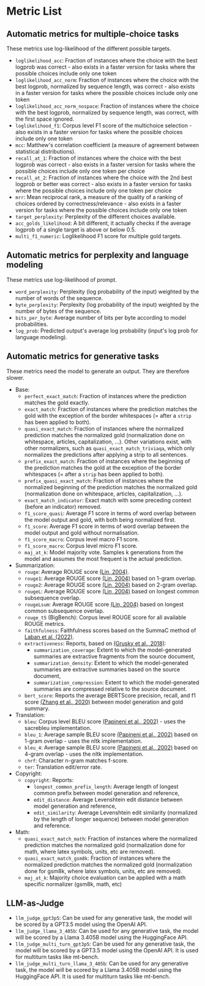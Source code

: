 # Metric List

## Automatic metrics for multiple-choice tasks

These metrics use log-likelihood of the different possible targets.
- `loglikelihood_acc`: Fraction of instances where the choice with the best logprob was correct - also exists in a faster version for tasks where the possible choices include only one token
- `loglikelihood_acc_norm`: Fraction of instances where the choice with the best logprob, normalized by sequence length, was correct - also exists in a faster version for tasks where the possible choices include only one token
- `loglikelihood_acc_norm_nospace`: Fraction of instances where the choice with the best logprob, normalized by sequence length, was correct, with the first space ignored.
- `loglikelihood_f1`: Corpus level F1 score of the multichoice selection - also exists in a faster version for tasks where the possible choices include only one token
- `mcc`: Matthew's correlation coefficient (a measure of agreement between statistical distributions).
- `recall_at_1`: Fraction of instances where the choice with the best logprob was correct - also exists in a faster version for tasks where the possible choices include only one token per choice
- `recall_at_2`: Fraction of instances where the choice with the 2nd best logprob or better was correct - also exists in a faster version for tasks where the possible choices include only one token per choice
- `mrr`: Mean reciprocal rank, a measure of the quality of a ranking of choices ordered by correctness/relevance - also exists in a faster version for tasks where the possible choices include only one token
- `target_perplexity`: Perplexity of the different choices available.
- `acc_golds_likelihood`: A bit different, it actually checks if the average logprob of a single target is above or below 0.5.
- `multi_f1_numeric`: Loglikelihood F1 score for multiple gold targets.

## Automatic metrics for perplexity and language modeling
These metrics use log-likelihood of prompt.
- `word_perplexity`: Perplexity (log probability of the input) weighted by the number of words of the sequence.
- `byte_perplexity`: Perplexity (log probability of the input) weighted by the number of bytes of the sequence.
- `bits_per_byte`: Average number of bits per byte according to model probabilities.
- `log_prob`: Predicted output's average log probability (input's log prob for language modeling).

## Automatic metrics for generative tasks
These metrics need the model to generate an output. They are therefore slower.
- Base:
    - `perfect_exact_match`: Fraction of instances where the prediction matches the gold exactly.
    - `exact_match`: Fraction of instances where the prediction matches the gold with the exception of the border whitespaces (= after a `strip` has been applied to both).
    - `quasi_exact_match`: Fraction of instances where the normalized prediction matches the normalized gold (normalization done on whitespace, articles, capitalization, ...). Other variations exist, with other normalizers, such as `quasi_exact_match_triviaqa`, which only normalizes the predictions after applying a strip to all sentences.
    - `prefix_exact_match`: Fraction of instances where the beginning of the prediction matches the gold at the exception of the border whitespaces (= after a `strip` has been applied to both).
    - `prefix_quasi_exact_match`: Fraction of instances where the normalized beginning of the prediction matches the normalized gold (normalization done on whitespace, articles, capitalization, ...).
    - `exact_match_indicator`: Exact match with some preceding context (before an indicator) removed.
    - `f1_score_quasi`: Average F1 score in terms of word overlap between the model output and gold, with both being normalized first.
    - `f1_score`:  Average F1 score in terms of word overlap between the model output and gold without normalisation.
    - `f1_score_macro`: Corpus level macro F1 score.
    - `f1_score_macro`: Corpus level micro F1 score.
    - `maj_at_k`: Model majority vote. Samples k generations from the model and assumes the most frequent is the actual prediction.
- Summarization:
    - `rouge`: Average ROUGE score [(Lin, 2004)](https://aclanthology.org/W04-1013/).
    - `rouge1`: Average ROUGE score [(Lin, 2004)](https://aclanthology.org/W04-1013/) based on 1-gram overlap.
    - `rouge2`: Average ROUGE score [(Lin, 2004)](https://aclanthology.org/W04-1013/) based on 2-gram overlap.
    - `rougeL`: Average ROUGE score [(Lin, 2004)](https://aclanthology.org/W04-1013/) based on longest common subsequence overlap.
    - `rougeLsum`: Average ROUGE score [(Lin, 2004)](https://aclanthology.org/W04-1013/) based on longest common subsequence overlap.
    - `rouge_t5` (BigBench): Corpus level ROUGE score for all available ROUGE metrics.
    - `faithfulness`: Faithfulness scores based on the SummaC method of [Laban et al. (2022)](https://aclanthology.org/2022.tacl-1.10/).
    - `extractiveness`: Reports, based on [(Grusky et al., 2018)](https://aclanthology.org/N18-1065/):
        - `summarization_coverage`: Extent to which the model-generated summaries are extractive fragments from the source document,
        - `summarization_density`: Extent to which the model-generated summaries are extractive summaries based on the source document,
        - `summarization_compression`: Extent to which the model-generated summaries are compressed relative to the source document.
    - `bert_score`: Reports the average BERTScore precision, recall, and f1 score [(Zhang et al., 2020)](https://openreview.net/pdf?id=SkeHuCVFDr) between model generation and gold summary.
- Translation:
    - `bleu`: Corpus level BLEU score [(Papineni et al., 2002)](https://aclanthology.org/P02-1040/) - uses the sacrebleu implementation.
    - `bleu_1`: Average sample BLEU score [(Papineni et al., 2002)](https://aclanthology.org/P02-1040/) based on 1-gram overlap - uses the nltk implementation.
    - `bleu_4`: Average sample BLEU score [(Papineni et al., 2002)](https://aclanthology.org/P02-1040/) based on 4-gram overlap - uses the nltk implementation.
    - `chrf`: Character n-gram matches f-score.
    - `ter`: Translation edit/error rate.
- Copyright:
    - `copyright`: Reports:
        - `longest_common_prefix_length`: Average length of longest common prefix between model generation and reference,
        - `edit_distance`: Average Levenshtein edit distance between model generation and reference,
        - `edit_similarity`: Average Levenshtein edit similarity (normalized by the length of longer sequence) between model generation and reference.
- Math:
    - `quasi_exact_match_math`: Fraction of instances where the normalized prediction matches the normalized gold (normalization done for math, where latex symbols, units, etc are removed).
    - `quasi_exact_match_gsm8k`: Fraction of instances where the normalized prediction matches the normalized gold (normalization done for gsm8k, where latex symbols, units, etc are removed).
    - `maj_at_k`: Majority choice evaluation can be applied with a math specific normalizer (gsm8k, math, etc)

## LLM-as-Judge
- `llm_judge_gpt3p5`: Can be used for any generative task, the model will be scored by a GPT3.5 model using the OpenAI API.
- `llm_judge_llama_3_405b`: Can be used for any generative task, the model will be scored by a Llama 3.405B model using the HuggingFace API.
- `llm_judge_multi_turn_gpt3p5`: Can be used for any generative task, the model will be scored by a GPT3.5 model using the OpenAI API. It is used for multiturn tasks like mt-bench.
- `llm_judge_multi_turn_llama_3_405b`: Can be used for any generative task, the model will be scored by a Llama 3.405B model using the HuggingFace API. It is used for multiturn tasks like mt-bench.
